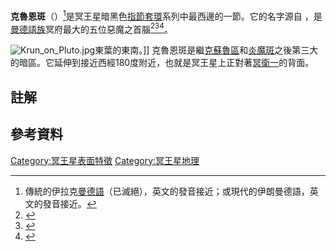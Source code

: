 {{Infobox feature on celestial object
 |name        = 克魯恩斑<ref>在一些早期的地圖稱為"Krun Regio"</ref>
 |image       = Krun Macula, Pluto.jpg
 |image_size  = 250px
 |caption     = 克魯恩斑在冥王星的增强色彩视图
 |globe       = 冥王星
 |coordinates = {{coord|15|S|150|W|globe:pluto_type:landmark|display=inline,title}}
 |peak        = 
 |discoverer  = 
 |eponym      = {{le|克魯恩|Krun}}
}}
'''克魯恩斑'''（{{lang-en|Krun Macula}}）<ref group=note>傳統的伊拉克[[曼德語族|曼德語]]（已滅絕），英文的發音接近{{IPAc-en|'|k|r|u:|n}}；或現代的伊朗曼德語，英文的發音接近{{IPAc-en|'|k|r|V|n}}。</ref>是冥王星暗黑色[[冥王星地理#指節套環|指節套環]]系列中最西邊的一節。它的名字源自{{link-en|Krun|Krun}}<!-- {{IPA-mid|kʰrʌn|}} - might be [u], checking with native speakers-->，是[[曼德語族|曼德語族]]冥府最大的五位惡魔之首腦<ref>{{cite web|last1=Chang|first1=Kenneth|title=NASA’s New Horizons Spacecraft Completes Flyby of Pluto|url=http://www.nytimes.com/2015/07/15/science/space/nasa-new-horizons-spacecraft-reaches-pluto.html|publisher=The New York Times|accessdate=14 July 2015|date=14 July 2015|archive-date=2016-06-08|archive-url=https://web.archive.org/web/20160608174141/http://www.nytimes.com/2015/07/15/science/space/nasa-new-horizons-spacecraft-reaches-pluto.html|dead-url=no}}</ref><ref>{{cite web|last1=Rogers|first1=Adam|title=The New, Nerdy Mythology of Pluto's Place Names|url=http://www.wired.com/2015/07/new-nerdy-mythology-plutos-place-names/|publisher=Wired|accessdate=14 July 2015|date=14 July 2015|archive-date=2015-11-18|archive-url=https://web.archive.org/web/20151118051757/http://www.wired.com/2015/07/new-nerdy-mythology-plutos-place-names|dead-url=no}}</ref><ref>{{Cite web|title = Mandaeans on Pluto|url = http://www.ancienthistorymagazine.com/pw/ancient-history-magazine/blog/mandaeans-on-pluto/|website = Ancient History Magazine|accessdate = 2015-07-23|last = Lendering|first = Jona|archive-date = 2016-04-04|archive-url = https://web.archive.org/web/20160404200418/http://www.ancienthistorymagazine.com/pw/ancient-history-magazine/blog/mandaeans-on-pluto/|dead-url = no}}</ref>。

[[File:Krun_on_Pluto.jpg|thumb]]東葉的東南。]]
克魯恩斑是繼[[克蘇魯區|克蘇魯區]]和[[炎魔斑|炎魔斑]]之後第三大的暗區。它延伸到接近西經180度附近，也就是冥王星上正對著[[冥衛一|冥衛一]]的背面。

== 註解 ==
{{reflist|group=note}}

== 參考資料 ==
{{Reflist}}

{{冥王星}}
[[Category:冥王星表面特徵|Category:冥王星表面特徵]]
[[Category:冥王星地理|Category:冥王星地理]]